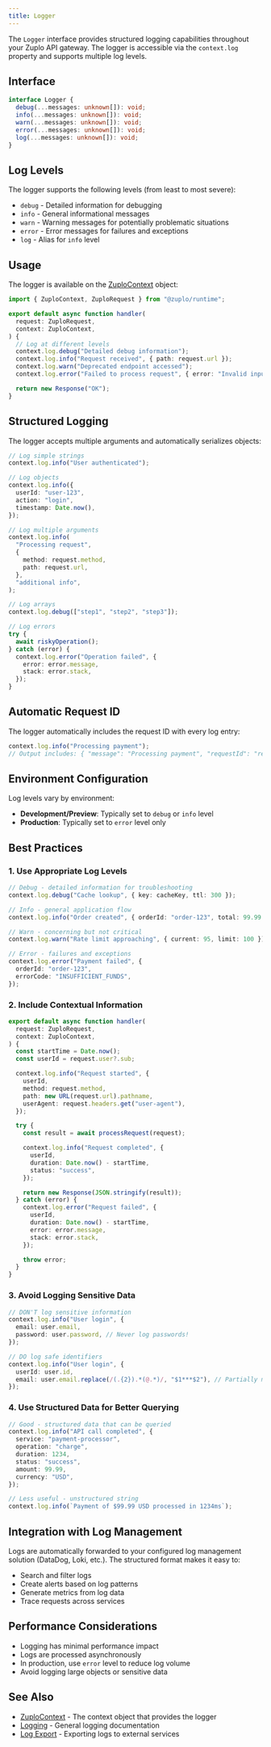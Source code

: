 ```yaml
---
title: Logger
---
```


The `Logger` interface provides structured logging capabilities throughout your
Zuplo API gateway. The logger is accessible via the `context.log` property and
supports multiple log levels.

## Interface

```ts
interface Logger {
  debug(...messages: unknown[]): void;
  info(...messages: unknown[]): void;
  warn(...messages: unknown[]): void;
  error(...messages: unknown[]): void;
  log(...messages: unknown[]): void;
}
```

## Log Levels

The logger supports the following levels (from least to most severe):

- `debug` - Detailed information for debugging
- `info` - General informational messages
- `warn` - Warning messages for potentially problematic situations
- `error` - Error messages for failures and exceptions
- `log` - Alias for `info` level

## Usage

The logger is available on the [ZuploContext](./zuplo-context.mdx) object:

```ts
import { ZuploContext, ZuploRequest } from "@zuplo/runtime";

export default async function handler(
  request: ZuploRequest,
  context: ZuploContext,
) {
  // Log at different levels
  context.log.debug("Detailed debug information");
  context.log.info("Request received", { path: request.url });
  context.log.warn("Deprecated endpoint accessed");
  context.log.error("Failed to process request", { error: "Invalid input" });

  return new Response("OK");
}
```

## Structured Logging

The logger accepts multiple arguments and automatically serializes objects:

```ts
// Log simple strings
context.log.info("User authenticated");

// Log objects
context.log.info({
  userId: "user-123",
  action: "login",
  timestamp: Date.now(),
});

// Log multiple arguments
context.log.info(
  "Processing request",
  {
    method: request.method,
    path: request.url,
  },
  "additional info",
);

// Log arrays
context.log.debug(["step1", "step2", "step3"]);

// Log errors
try {
  await riskyOperation();
} catch (error) {
  context.log.error("Operation failed", {
    error: error.message,
    stack: error.stack,
  });
}
```

## Automatic Request ID

The logger automatically includes the request ID with every log entry:

```ts
context.log.info("Processing payment");
// Output includes: { "message": "Processing payment", "requestId": "req_abc123..." }
```

## Environment Configuration

Log levels vary by environment:

- **Development/Preview**: Typically set to `debug` or `info` level
- **Production**: Typically set to `error` level only

## Best Practices

### 1. Use Appropriate Log Levels

```ts
// Debug - detailed information for troubleshooting
context.log.debug("Cache lookup", { key: cacheKey, ttl: 300 });

// Info - general application flow
context.log.info("Order created", { orderId: "order-123", total: 99.99 });

// Warn - concerning but not critical
context.log.warn("Rate limit approaching", { current: 95, limit: 100 });

// Error - failures and exceptions
context.log.error("Payment failed", {
  orderId: "order-123",
  errorCode: "INSUFFICIENT_FUNDS",
});
```

### 2. Include Contextual Information

```ts
export default async function handler(
  request: ZuploRequest,
  context: ZuploContext,
) {
  const startTime = Date.now();
  const userId = request.user?.sub;

  context.log.info("Request started", {
    userId,
    method: request.method,
    path: new URL(request.url).pathname,
    userAgent: request.headers.get("user-agent"),
  });

  try {
    const result = await processRequest(request);

    context.log.info("Request completed", {
      userId,
      duration: Date.now() - startTime,
      status: "success",
    });

    return new Response(JSON.stringify(result));
  } catch (error) {
    context.log.error("Request failed", {
      userId,
      duration: Date.now() - startTime,
      error: error.message,
      stack: error.stack,
    });

    throw error;
  }
}
```

### 3. Avoid Logging Sensitive Data

```ts
// DON'T log sensitive information
context.log.info("User login", {
  email: user.email,
  password: user.password, // Never log passwords!
});

// DO log safe identifiers
context.log.info("User login", {
  userId: user.id,
  email: user.email.replace(/(.{2}).*(@.*)/, "$1***$2"), // Partially masked
});
```

### 4. Use Structured Data for Better Querying

```ts
// Good - structured data that can be queried
context.log.info("API call completed", {
  service: "payment-processor",
  operation: "charge",
  duration: 1234,
  status: "success",
  amount: 99.99,
  currency: "USD",
});

// Less useful - unstructured string
context.log.info(`Payment of $99.99 USD processed in 1234ms`);
```

## Integration with Log Management

Logs are automatically forwarded to your configured log management solution
(DataDog, Loki, etc.). The structured format makes it easy to:

- Search and filter logs
- Create alerts based on log patterns
- Generate metrics from log data
- Trace requests across services

## Performance Considerations

- Logging has minimal performance impact
- Logs are processed asynchronously
- In production, use `error` level to reduce log volume
- Avoid logging large objects or sensitive data

## See Also

- [ZuploContext](./zuplo-context.mdx) - The context object that provides the
  logger
- [Logging](../articles/logging.mdx) - General logging documentation
- [Log Export](../articles/logging.mdx) - Exporting logs to external services
